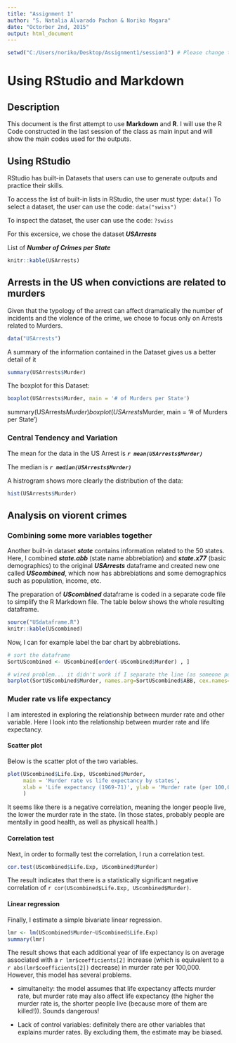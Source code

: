 ```yaml
---
title: "Assignment 1"
author: "S. Natalia Alvarado Pachon & Noriko Magara"
date: "Octorber 2nd, 2015"
output: html_document
---
```


```r
setwd("C:/Users/noriko/Desktop/Assignment1/session3") # Please change this line!
```

# Using RStudio and Markdown

## Description

This document is the first attempt to use **Markdown** and **R**. I will use the R Code constructed in the last session of the class as main input and will show the main codes used for the outputs.

## Using RStudio

RStudio has built-in Datasets that users can use to generate outputs and practice their skills.

To access the list of built-in lists in RStudio, the user must type: `data()`
To select a dataset, the user can use the code: `data("swiss")`

To inspect the dataset, the user can use the code: `?swiss`

For this excersice, we chose the dataset ***USArrests***

List of ***Number of Crimes per State***
```r
knitr::kable(USArrests)
```

## Arrests in the US when convictions are related to murders

Given that the typology of the arrest can affect dramatically the number of incidents and the violence of the crime, we chose to focus only on Arrests related to Murders.

```r
data("USArrests")
```

A summary of the information contained in the Dataset gives us a better detail of it

```r

summary(USArrests$Murder)

```

The boxplot for this Dataset:

```r

boxplot(USArrests$Murder, main = '# of Murders per State')

```

summary(USArrests$Murder)
boxplot(USArrests$Murder, main = '# of Murders per State')

### Central Tendency and Variation

The mean for the data in the US Arrest is ***`r mean(USArrests$Murder)`***

The median is ***`r median(USArrests$Murder)`***

A histrogram shows more clearly the distribution of the data: 

```r
hist(USArrests$Murder)
```




## Analysis on viorent crimes
### Combining some more variables together

Another built-in dataset ***state*** contains information related to the 50 states. Here, I combined ***state.abb*** (state name abbrebiation) and ***state.x77*** (basic demographics) to the original ***USArrests*** dataframe and created new one called ***UScombined***, which now has abbrebiations and some demographics such as population, income, etc.

The preparation of ***UScombined*** dataframe is coded in a separate code file to simplify the R Markdown file. The table below shows the whole resulting dataframe.

```r
source("USdataframe.R")
knitr::kable(UScombined)
```

Now, I can for example label the bar chart by abbrebiations. 
```r
# sort the dataframe
SortUScombined <- UScombined[order(-UScombined$Murder) , ]

# wired problem... it didn't work if I separate the line (as someone posted online).
barplot(SortUScombined$Murder, names.arg=SortUScombined$ABB, cex.names=0.7, las=2, main="Murder rate by state in 1973", xlab="State", ylab="Number of Murders (per 100,000)" )
```

 
### Muder rate vs life expectancy
I am interested in exploring the relationship between murder rate and other variable. Here I look into the relationship between murder rate and life expectancy. 

#### Scatter plot
Below is the scatter plot of the two variables.

```R
plot(UScombined$Life.Exp, UScombined$Murder, 
     main = 'Murder rate vs life expectancy by states', 
     xlab = 'Life expectancy (1969-71)', ylab = 'Murder rate (per 100,000) (1973)'
     )
```

It seems like there is a negative correlation, meaning the longer people live, the lower the murder rate in the state. (In those states, probably people are mentally in good health, as well as physicall health.)


#### Correlation test
Next, in order to formally test the correlation, I run a correlation test.

```R
cor.test(UScombined$Life.Exp, UScombined$Murder)
```

The result indicates that there is a statistically significant negative correlation of `r cor(UScombined$Life.Exp, UScombined$Murder)`.


#### Linear regression
Finally, I estimate a simple bivariate linear regression.

```R
lmr <- lm(UScombined$Murder~UScombined$Life.Exp)
summary(lmr)
```

The result shows that each additional year of life expectancy is on average associated with a `r lmr$coefficients[2]` increase (which is equivalent to a `r abs(lmr$coefficients[2])` decrease) in murder rate per 100,000. 
However, this model has several problems.

* simultaneity: the model assumes that life expectancy affects murder rate, but murder rate may also affect life expectancy (the higher the murder rate is, the shorter people live (because more of them are killed!)). Sounds dangerous!

* Lack of control variables: definitely there are other variables that explains murder rates. By excluding them, the estimate may be biased.



